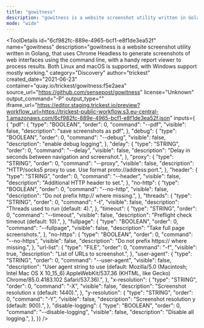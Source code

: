 ```yaml
---
title: "gowitness"
description: "gowitness is a website screenshot utility written in Golang, that uses Chrome Headless to generate screenshots of web interfaces using the command line, with a handy report viewer to process results. Both Linux and macOS is supported, with Windows support mostly working."
mode: "wide"
---
```



<ToolDetails
  id="6cf982fc-889e-4965-bcf1-e8f1de3ea52f"
  name="gowitness"
  description="gowitness is a website screenshot utility written in Golang, that uses Chrome Headless to generate screenshots of web interfaces using the command line, with a handy report viewer to process results. Both Linux and macOS is supported, with Windows support mostly working."
  category="Discovery"
  author="trickest"
  created_date="2021-06-23"
  container="quay.io/trickest/gowitness:f5e2aea"
  source_url="https://github.com/sensepost/gowitness"
  license="Unknown"
  output_command="-P"
  output_type=""
  iframe_url="https://editor.staging.trickest.io/preview?workflow_url=https://trickest-public-workflow.s3.eu-central-1.amazonaws.com/6cf982fc-889e-4965-bcf1-e8f1de3ea52f.json"
  inputs={ {
  "pdf": {
    "type": "BOOLEAN",
    "order": 0,
    "command": "--pdf",
    "visible": false,
    "description": "save screenshots as pdf",
  },
  "debug": {
    "type": "BOOLEAN",
    "order": 0,
    "command": "--debug",
    "visible": false,
    "description": "enable debug logging",
  },
  "delay": {
    "type": "STRING",
    "order": 0,
    "command": "--delay",
    "visible": false,
    "description": "Delay in seconds between navigation and screenshot.",
  },
  "proxy": {
    "type": "STRING",
    "order": 0,
    "command": "--proxy",
    "visible": false,
    "description": "HTTP/socks5 proxy to use. Use format proto://address:port.",
  },
  "header": {
    "type": "STRING",
    "order": 0,
    "command": "--header",
    "visible": false,
    "description": "Additional HTTP header to set.",
  },
  "no-http": {
    "type": "BOOLEAN",
    "order": 0,
    "command": "--no-http",
    "visible": false,
    "description": "Do not prefix http:// where missing.",
  },
  "threads": {
    "type": "STRING",
    "order": 0,
    "command": "-t",
    "visible": false,
    "description": "Threads used to run (default: 4).",
  },
  "timeout": {
    "type": "STRING",
    "order": 0,
    "command": "--timeout",
    "visible": false,
    "description": "Preflight check timeout (default: 10).",
  },
  "fullpage": {
    "type": "BOOLEAN",
    "order": 0,
    "command": "--fullpage",
    "visible": false,
    "description": "Take full page screenshots.",
  },
  "no-https": {
    "type": "BOOLEAN",
    "order": 0,
    "command": "--no-https",
    "visible": false,
    "description": "Do not prefix https:// where missing.",
  },
  "url-list": {
    "type": "FILE",
    "order": 0,
    "command": "-f",
    "visible": true,
    "description": "List of URLs to screenshot.",
  },
  "user-agent": {
    "type": "STRING",
    "order": 0,
    "command": "--user-agent",
    "visible": false,
    "description": "User agent string to use (default: Mozilla/5.0 (Macintosh; Intel Mac OS X 10_15_6) AppleWebKit/537.36 (KHTML, like Gecko) Chrome/85.0.4183.102 Safari/537.36).",
  },
  "x-resolution": {
    "type": "STRING",
    "order": 0,
    "command": "-X",
    "visible": false,
    "description": "Screenshot resolution x (default: 1440).",
  },
  "y-resolution": {
    "type": "STRING",
    "order": 0,
    "command": "-Y",
    "visible": false,
    "description": "Screenshot resolution y (default: 900).",
  },
  "disable-logging": {
    "type": "BOOLEAN",
    "order": 0,
    "command": "--disable-logging",
    "visible": false,
    "description": "Disable all logging.",
  },
}}
/>
